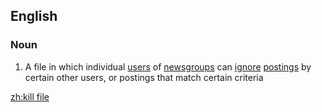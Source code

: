 ==English==

===Noun===
{{wikipedia}}
{{en-noun|head=[[kill]] [[file]]}}

# {{context|Internet}} A file in which individual [[user]]s of [[newsgroup]]s can [[ignore]] [[posting]]s by certain other users, or postings that match certain criteria

[[zh:kill file]]